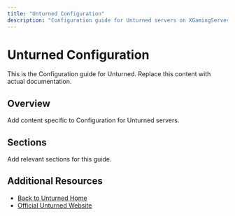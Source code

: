 ```yaml
---
title: "Unturned Configuration"
description: "Configuration guide for Unturned servers on XGamingServer"
---
```


# Unturned Configuration

This is the Configuration guide for Unturned. Replace this content with actual documentation.

## Overview

Add content specific to Configuration for Unturned servers.

## Sections

Add relevant sections for this guide.

## Additional Resources

- [Back to Unturned Home](./index)
- [Official Unturned Website](https://example.com)
